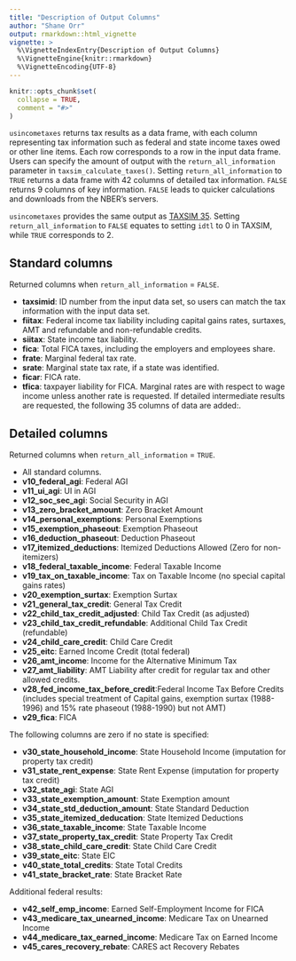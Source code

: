 ```yaml
---
title: "Description of Output Columns"
author: "Shane Orr"
output: rmarkdown::html_vignette
vignette: >
  %\VignetteIndexEntry{Description of Output Columns}
  %\VignetteEngine{knitr::rmarkdown}
  %\VignetteEncoding{UTF-8}
---
```


```r
knitr::opts_chunk$set(
  collapse = TRUE,
  comment = "#>"
)
```

`usincometaxes` returns tax results as a data frame, with each column representing tax information such as 
federal and state income taxes owed or other line items. Each row corresponds to a row in the input data frame. 
Users can specify the amount of output with the `return_all_information` parameter in `taxsim_calculate_taxes()`. 
Setting `return_all_information` to `TRUE` returns a data frame with 42 columns of detailed tax information. 
`FALSE` returns 9 columns of key information. `FALSE` leads to quicker calculations and downloads from the NBER's servers. 

`usincometaxes` provides the same output as [TAXSIM 35](http://taxsim.nber.org/taxsim35/). 
Setting `return_all_information` to `FALSE` equates to setting `idtl` to 0 in TAXSIM, while `TRUE` corresponds to 2.

## Standard columns

Returned columns when `return_all_information` = `FALSE`.

* **taxsimid**: ID number from the input data set, so users can match the tax information
    with the input data set.
* **fiitax**: Federal income tax liability including capital gains rates, surtaxes, AMT and 
    refundable and non-refundable credits.
* **siitax**: State income tax liability.
* **fica**: Total FICA taxes, including the employers and employees share.
* **frate**: Marginal federal tax rate.
* **srate**: Marginal state tax rate, if a state was identified.
* **ficar**: FICA rate.
* **tfica**: taxpayer liability for FICA.
Marginal rates are with respect to wage income unless another rate is requested. If detailed intermediate results are requested, the following 35 columns of data are added:.

## Detailed columns

Returned columns when `return_all_information` = `TRUE`.

* All standard columns.
<br>
* **v10_federal_agi**: Federal AGI
* **v11_ui_agi**: UI in AGI
* **v12_soc_sec_agi**: Social Security in AGI
* **v13_zero_bracket_amount**: Zero Bracket Amount
* **v14_personal_exemptions**: Personal Exemptions
* **v15_exemption_phaseout**: Exemption Phaseout
* **v16_deduction_phaseout**: Deduction Phaseout
* **v17_itemized_deductions**: Itemized Deductions Allowed (Zero for non-itemizers)
* **v18_federal_taxable_income**: Federal Taxable Income
* **v19_tax_on_taxable_income**: Tax on Taxable Income (no special capital gains rates)
* **v20_exemption_surtax**: Exemption Surtax
* **v21_general_tax_credit**: General Tax Credit
* **v22_child_tax_credit_adjusted**: Child Tax Credit (as adjusted)
* **v23_child_tax_credit_refundable**: Additional Child Tax Credit (refundable)
* **v24_child_care_credit**: Child Care Credit
* **v25_eitc**: Earned Income Credit (total federal)
* **v26_amt_income**: Income for the Alternative Minimum Tax
* **v27_amt_liability**: AMT Liability after credit for regular tax and other allowed credits.
* **v28_fed_income_tax_before_credit**:Federal Income Tax Before Credits (includes special treatment of Capital gains, 
    exemption surtax (1988-1996) and 15% rate phaseout (1988-1990) but not AMT)
* **v29_fica**: FICA

The following columns are zero if no state is specified:

* **v30_state_household_income**: State Household Income (imputation for property tax credit)
* **v31_state_rent_expense**: State Rent Expense (imputation for property tax credit)
* **v32_state_agi**: State AGI
* **v33_state_exemption_amount**: State Exemption amount
* **v34_state_std_deduction_amount**: State Standard Deduction
* **v35_state_itemized_deducation**: State Itemized Deductions
* **v36_state_taxable_income**: State Taxable Income
* **v37_state_property_tax_credit**: State Property Tax Credit
* **v38_state_child_care_credit**: State Child Care Credit
* **v39_state_eitc**: State EIC
* **v40_state_total_credits**: State Total Credits
* **v41_state_bracket_rate**: State Bracket Rate

Additional federal results:

* **v42_self_emp_income**: Earned Self-Employment Income for FICA
* **v43_medicare_tax_unearned_income**: Medicare Tax on Unearned Income
* **v44_medicare_tax_earned_income**: Medicare Tax on Earned Income
* **v45_cares_recovery_rebate**: CARES act Recovery Rebates
